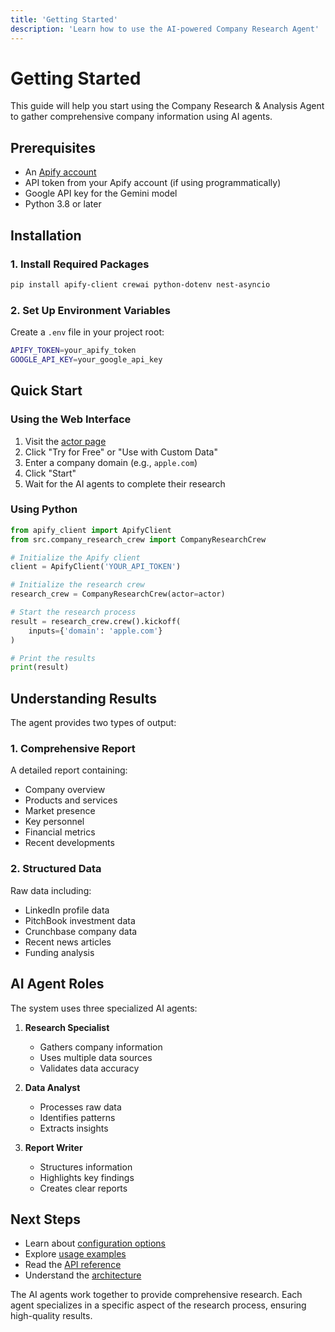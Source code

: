 ```yaml
---
title: 'Getting Started'
description: 'Learn how to use the AI-powered Company Research Agent'
---
```


# Getting Started

This guide will help you start using the Company Research & Analysis Agent to gather comprehensive company information using AI agents.

## Prerequisites

- An [Apify account](https://console.apify.com/sign-up)
- API token from your Apify account (if using programmatically)
- Google API key for the Gemini model
- Python 3.8 or later

## Installation

### 1. Install Required Packages

```bash
pip install apify-client crewai python-dotenv nest-asyncio
```

### 2. Set Up Environment Variables

Create a `.env` file in your project root:

```bash
APIFY_TOKEN=your_apify_token
GOOGLE_API_KEY=your_google_api_key
```

## Quick Start

### Using the Web Interface

1. Visit the [actor page](https://apify.com/pratikdani/company-research-analysis-agent)
2. Click "Try for Free" or "Use with Custom Data"
3. Enter a company domain (e.g., `apple.com`)
4. Click "Start"
5. Wait for the AI agents to complete their research

### Using Python

```python
from apify_client import ApifyClient
from src.company_research_crew import CompanyResearchCrew

# Initialize the Apify client
client = ApifyClient('YOUR_API_TOKEN')

# Initialize the research crew
research_crew = CompanyResearchCrew(actor=actor)

# Start the research process
result = research_crew.crew().kickoff(
    inputs={'domain': 'apple.com'}
)

# Print the results
print(result)
```

## Understanding Results

The agent provides two types of output:

### 1. Comprehensive Report

A detailed report containing:
- Company overview
- Products and services
- Market presence
- Key personnel
- Financial metrics
- Recent developments

### 2. Structured Data

Raw data including:
- LinkedIn profile data
- PitchBook investment data
- Crunchbase company data
- Recent news articles
- Funding analysis

## AI Agent Roles

The system uses three specialized AI agents:

1. **Research Specialist**
   - Gathers company information
   - Uses multiple data sources
   - Validates data accuracy

2. **Data Analyst**
   - Processes raw data
   - Identifies patterns
   - Extracts insights

3. **Report Writer**
   - Structures information
   - Highlights key findings
   - Creates clear reports

## Next Steps

- Learn about [configuration options](/guides/configuration)
- Explore [usage examples](/examples/basic-usage)
- Read the [API reference](/api-reference/overview)
- Understand the [architecture](/architecture/overview)

<Note>
The AI agents work together to provide comprehensive research. Each agent specializes in a specific aspect of the research process, ensuring high-quality results.
</Note>
